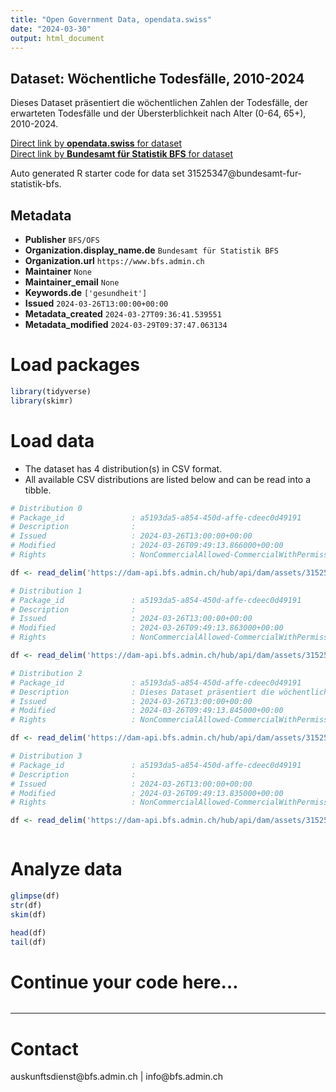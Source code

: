 ```yaml
---
title: "Open Government Data, opendata.swiss"
date: "2024-03-30"
output: html_document
---
```


## Dataset: Wöchentliche Todesfälle, 2010-2024

Dieses Dataset präsentiert die wöchentlichen Zahlen der Todesfälle, der erwarteten Todesfälle und der Übersterblichkeit nach Alter (0-64, 65+), 2010-2024.

[Direct link by **opendata.swiss** for dataset](https://opendata.swiss/de/dataset/wochentliche-todesfalle-2010-2024)<br>
[Direct link by **Bundesamt für Statistik BFS** for dataset](https://www.bfs.admin.ch/asset/de/ts-d-14.03.04.03-wr)

Auto generated R starter code for data set 31525347@bundesamt-fur-statistik-bfs.

## Metadata

- **Publisher** `BFS/OFS`
- **Organization.display_name.de** `Bundesamt für Statistik BFS`
- **Organization.url** `https://www.bfs.admin.ch`
- **Maintainer** `None`
- **Maintainer_email** `None`
- **Keywords.de** `['gesundheit']`
- **Issued** `2024-03-26T13:00:00+00:00`
- **Metadata_created** `2024-03-27T09:36:41.539551`
- **Metadata_modified** `2024-03-29T09:37:47.063134`


# Load packages

```r

library(tidyverse)
library(skimr)

```

# Load data

-   The dataset has 4 distribution(s) in CSV format.
-   All available CSV distributions are listed below and can be read into a tibble.

```r

# Distribution 0
# Package_id               : a5193da5-a854-450d-affe-cdeec0d49191
# Description              : 
# Issued                   : 2024-03-26T13:00:00+00:00
# Modified                 : 2024-03-26T09:49:13.866000+00:00
# Rights                   : NonCommercialAllowed-CommercialWithPermission-ReferenceRequired

df <- read_delim('https://dam-api.bfs.admin.ch/hub/api/dam/assets/31525361/master')

# Distribution 1
# Package_id               : a5193da5-a854-450d-affe-cdeec0d49191
# Description              : 
# Issued                   : 2024-03-26T13:00:00+00:00
# Modified                 : 2024-03-26T09:49:13.863000+00:00
# Rights                   : NonCommercialAllowed-CommercialWithPermission-ReferenceRequired

df <- read_delim('https://dam-api.bfs.admin.ch/hub/api/dam/assets/31525358/master')

# Distribution 2
# Package_id               : a5193da5-a854-450d-affe-cdeec0d49191
# Description              : Dieses Dataset präsentiert die wöchentlichen Zahlen der Todesfälle, der erwarteten Todesfälle und der Übersterblichkeit nach Alter (0-64, 65+), 2010-2024.
# Issued                   : 2024-03-26T13:00:00+00:00
# Modified                 : 2024-03-26T09:49:13.845000+00:00
# Rights                   : NonCommercialAllowed-CommercialWithPermission-ReferenceRequired

df <- read_delim('https://dam-api.bfs.admin.ch/hub/api/dam/assets/31525367/master')

# Distribution 3
# Package_id               : a5193da5-a854-450d-affe-cdeec0d49191
# Description              : 
# Issued                   : 2024-03-26T13:00:00+00:00
# Modified                 : 2024-03-26T09:49:13.835000+00:00
# Rights                   : NonCommercialAllowed-CommercialWithPermission-ReferenceRequired

df <- read_delim('https://dam-api.bfs.admin.ch/hub/api/dam/assets/31525371/master')



```

# Analyze data

```r

glimpse(df)
str(df)
skim(df)

head(df)
tail(df)

```

# Continue your code here...

```r

```

------------------------------------------------------------------------

# Contact

auskunftsdienst@bfs.admin.ch | info@bfs.admin.ch
